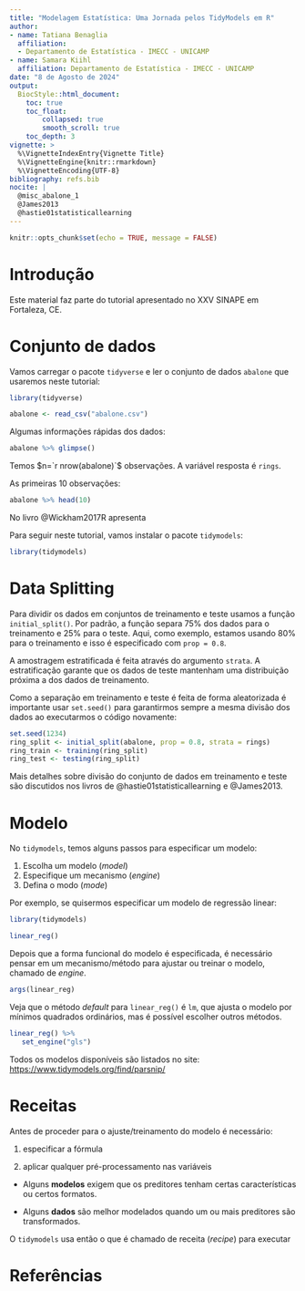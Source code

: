 ```yaml
---
title: "Modelagem Estatística: Uma Jornada pelos TidyModels em R"
author:
- name: Tatiana Benaglia
  affiliation: 
  - Departamento de Estatística - IMECC - UNICAMP
- name: Samara Kiihl
  affiliation: Departamento de Estatística - IMECC - UNICAMP
date: "8 de Agosto de 2024"  
output: 
  BiocStyle::html_document:
    toc: true
    toc_float:
        collapsed: true
        smooth_scroll: true
    toc_depth: 3
vignette: >
  %\VignetteIndexEntry{Vignette Title}
  %\VignetteEngine{knitr::rmarkdown}
  %\VignetteEncoding{UTF-8}  
bibliography: refs.bib
nocite: | 
  @misc_abalone_1
  @James2013
  @hastie01statisticallearning
---
```


```r
knitr::opts_chunk$set(echo = TRUE, message = FALSE)
```

# Introdução


Este material faz parte do tutorial apresentado no XXV SINAPE em Fortaleza, CE.




# Conjunto de dados


Vamos carregar o pacote `tidyverse` e ler o conjunto de dados `abalone` que usaremos neste tutorial:

```r
library(tidyverse)

abalone <- read_csv("abalone.csv")
```

Algumas informações rápidas dos dados:
```r
abalone %>% glimpse()
```

Temos $n=`r nrow(abalone)`$ observações. A variável resposta é `rings`.

As primeiras 10 observações:

```r
abalone %>% head(10)
```


No livro @Wickham2017R apresenta

Para seguir neste tutorial, vamos instalar o pacote `tidymodels`:

```r
library(tidymodels)
```

# Data Splitting

Para dividir os dados em conjuntos de treinamento e teste usamos a função `initial_split()`. Por padrão, a função separa 75\% dos dados para o treinamento e 25\% para o teste. Aqui, como exemplo, estamos usando 80\% para o treinamento e isso é especificado com `prop = 0.8`.

A amostragem estratificada é feita através do argumento `strata`. A estratificação garante que os dados de teste mantenham uma distribuição próxima a dos dados de treinamento.

Como a separação em treinamento e teste é feita de forma aleatorizada é importante usar `set.seed()` para garantirmos sempre a mesma divisão dos dados ao executarmos o código novamente:

```r
set.seed(1234)
ring_split <- initial_split(abalone, prop = 0.8, strata = rings)
ring_train <- training(ring_split)
ring_test <- testing(ring_split)
```

Mais detalhes sobre divisão do conjunto de dados em treinamento e teste são discutidos nos livros de @hastie01statisticallearning e @James2013.


# Modelo

No `tidymodels`, temos alguns passos para especificar um modelo:

1) Escolha um modelo (*model*)
2) Especifique um mecanismo (*engine*)
3) Defina o modo (*mode*)


Por exemplo, se quisermos especificar um modelo de regressão linear:

```r
library(tidymodels)

linear_reg()
```


Depois que a forma funcional do modelo é especificada, é necessário pensar em um mecanismo/método para ajustar ou treinar o modelo, chamado de *engine*.

```r
args(linear_reg)
```


Veja que o método *default* para `linear_reg()` é `lm`, que ajusta o modelo por mínimos quadrados ordinários, mas é possível escolher outros métodos.


```r
linear_reg() %>% 
   set_engine("gls") 
```

Todos os modelos disponíveis são listados no site: <https://www.tidymodels.org/find/parsnip/>


# Receitas

Antes de proceder para o ajuste/treinamento do modelo é necessário:

1) especificar a fórmula

2) aplicar qualquer pré-processamento nas variáveis

- Alguns **modelos** exigem que os preditores tenham certas características ou certos formatos.

- Alguns **dados** são melhor modelados quando um ou mais preditores são transformados.

O `tidymodels` usa então o que é chamado de receita (*recipe*) para executar 



# Referências

